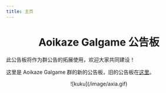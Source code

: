 ```yaml
---
title: 主页
---
```



<center><Avatar src="/avatar/kashimariri.png" alt="avatar" size="128px" style={{marginTop: '2rem'}}/></center>

<center style={{paddingBottom: '1rem'}}><h1>Aoikaze Galgame 公告板</h1></center>


此公告板将作为群公告的拓展使用，欢迎大家共同建设！

这里是 Aoikaze Galgame 群的新的公告板，旧的公告板在[这里](https://github.com/aoikaze-unofficial/announcements)。

<p style={{paddingTop: '1rem'}}><center>
    ![kuku](/image/axia.gif)
</center></p>
